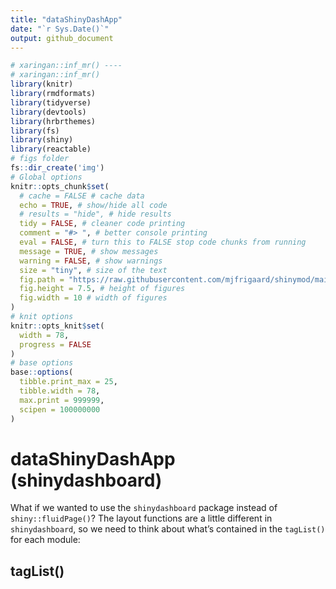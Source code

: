```yaml
---
title: "dataShinyDashApp"
date: "`r Sys.Date()`"
output: github_document
---
```


<!-- README.md is generated from README.Rmd. Please edit that file -->

<!-- output: -->
<!--   rmdformats::material: -->
<!--     highlight: kate -->

```r
# xaringan::inf_mr() ----
# xaringan::inf_mr()
library(knitr)
library(rmdformats)
library(tidyverse)
library(devtools)
library(hrbrthemes)
library(fs)
library(shiny)
library(reactable)
# figs folder
fs::dir_create('img')
# Global options
knitr::opts_chunk$set(
  # cache = FALSE # cache data
  echo = TRUE, # show/hide all code
  # results = "hide", # hide results
  tidy = FALSE, # cleaner code printing
  comment = "#> ", # better console printing
  eval = FALSE, # turn this to FALSE stop code chunks from running
  message = TRUE, # show messages
  warning = FALSE, # show warnings
  size = "tiny", # size of the text
  fig.path = "https://raw.githubusercontent.com/mjfrigaard/shinymod/main/img/", # location of figure files
  fig.height = 7.5, # height of figures
  fig.width = 10 # width of figures
) 
# knit options
knitr::opts_knit$set(
  width = 78,
  progress = FALSE
)
# base options
base::options(
  tibble.print_max = 25,
  tibble.width = 78,
  max.print = 999999,
  scipen = 100000000
)
```

# dataShinyDashApp (shinydashboard)

What if we wanted to use the `shinydashboard` package instead of `shiny::fluidPage()`? The layout functions are a little different in `shinydashboard`, so we need to think about what's contained in the `tagList()` for each module: 


## tagList()